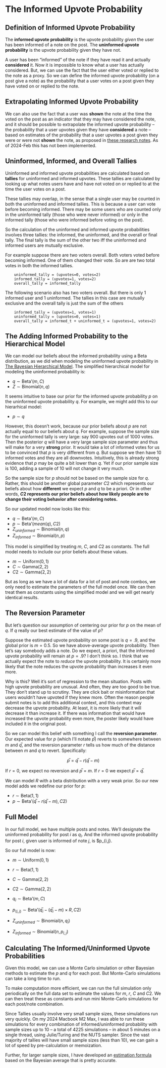 # The Informed Upvote Probability

## Definition of Informed Upvote Probability

The **informed upvote probability** is the upvote probability *given* the user has been informed of a note on the post. The **uninformed upvote probability** is the upvote probability given they have not.

A user has been "informed" of the note if they have read it and actually **considered** it. Now it is impossible to know what a user has actually considered. But, we can use the fact that the user either voted or replied to the note as a proxy. So we can define the informed upvote probability (on a post give a note) as the probability that a user votes on a post given they have voted on or replied to the note.

## Extrapolating Informed Upvote Probability

We can also use the fact that a user was **shown** the note at the time the voted on the post as an indicator that they may have considered the note, and it should be possible to extrapolate the informed upvote probability -- the probability that a user upvotes given they have **considered** a note -- based on estimates of the probability that a user upvotes a post given they were or were not **shown** the note, as proposed in [these research notes](https://github.com/social-protocols/internal-wiki/blob/main/pages/research-notes/2024-02-06-informed-probability.md). As of 2024-Feb this has not been implemented.

## Uninformed, Informed, and Overall Tallies

Uninformed and informed upvote probabilities are calculated based on **tallies** for uninformed and informed upvotes. These tallies are calculated by looking up what notes users have and have not voted on or replied to at the time the user votes on a post.

These tallies may overlap, in the sense that a single user may be counted in both the uninformed and informed tallies. This is because a user can vote before becoming informed. There may be some users who are counted only in the uninformed tally (those who were never informed) or only in the informed tally (those who were informed before voting on the post). 

So the calculation of the uninformed and informed upvote probabilities involves three tallies: the informed, the uninformed, and the overall or final tally. The final tally is the sum of the other two iff the uninformed and informed users are mutually exclusive.

For example suppose there are two voters overall. Both voters voted before becoming informed. One of them changed their vote. So are are two total votes in both the informed tallies.

		uninformed_tally = (upvotes=0, votes=2)
		informed_tally = (upvotes=1, votes=2)
		overall_tally = informed_tally

The following scenario also has two voters overall. But there is only 1 informed user and 1 uninformed. The tallies in this case are mutually exclusive and the overall tally is just the sum of the others 

		informed_tally = (upvotes=1, votes=1)
		uninformed_tally = (upvotes=0, votes=1)
		overall_tally = informed_t + uninformed_t = (upvotes=1, votes=2)

## The Adding Informed Probability to the Hierarchical Model

We can model our beliefs about the informed probability using a Beta distribution, as we did when modeling the uninformed upvote probability in [The Bayesian Hierarchical Model](modeling-upvote-probability.html#the-bayesian-hierarchical-model). The simplified hierarchical model for modeling the uninformed probability is:

- $q \sim \text{Beta'}(m, C)$
- $Z \sim \text{Binomial}(n, q)$

It seems intuitive to base our prior for the informed upvote probability $p$ on the uninformed upvote probability $q$. For example, we might add this to our hierarhical model:

- $p \sim q$

However, this doesn't work, because our prior beliefs about $p$ are not actually equal to our beliefs about $q$. For example, suppose the sample size for the uninformed tally is very large: say 900 upvotes out of 1000 votes. Then the posterior $q$ will have a very large sample size parameter and thus will make for a very **strong** prior. It would take a lot of informed votes for us to be convinced that $p$ is very different from $q$. But suppose we then have 10 informed votes and they are all downvotes. Intuitively, this is already strong evidence that $p$ may be quite a bit lower than $q$. Yet if our prior sample size is 100, adding a sample of 10 will not change it very much.

So the sample size for $p$ should not be based on the sample size for $q$. Rather, this should be another global parameter $C2$ which represents our beliefs about how **different** we expect $p$ and $q$ to be a priori. Or in other words, **$C2$ represents our prior beliefs about how likely people are to change their voting behavior after considering notes.** 

So our updated model now looks like this:

- $q \sim \text{Beta'}(m, C)$
- $p \sim \text{Beta'}(mean(q), C2)$
- $Z_{uninformed} \sim \text{Binomial}(n, q)$
- $Z_{informed} \sim \text{Binomial}(n, p)$

This model is simplified by treating $m$, $C$, and $C2$  as constants. The full model needs to include our prior beliefs about these values. 

- $m \sim \text{Uniform}(0, 1)$
- $C \sim \text{Gamma}(2, 2)$
- $C2 \sim \text{Gamma}(2, 2)$

But as long as we have a lot of data for a lot of post and note combos, we only need to estimate the parameters of the full model once. We can then treat them as constants using the simplified model and we will get nearly identical results.

## The Reversion Parameter 

But let's question our assumption of centering our prior for $p$ on the mean of $q$. If $q$ really our best estimate of the value of $p$? 

Suppose the estimated upvote probability on some post is $q=.9$, and the global prior is $m=0.5$. So we have above-average upvote probability. Then let's say somebody adds a note. Do we expect, a priori, that the informed upvote probability will remain at $p=.9$? I don't think so. I think that we actually expect the note to *reduce* the upvote probability. It is certainly more likely that the note reduces the upvote probability than increases it even more.

Why is this? Well it's sort of regression to the mean situation. Posts with high upvote probability are unusual. And often, they are too good to be true. They don't stand up to scrutiny. They are click bait or misinformation that users wouldn't have upvoted if they knew more. Often the reason people submit notes is to add this additional context, and this context may decrease the upvote probability. At least, it is more likely that it will decrease it than increase it. If there was information that would have increased the upvote probability even more, the poster likely would have included it in the original post.

So we can model this belief with something I call the **reversion parameter**. Our expected value for $p$ (which I'll notate $p̅$) reverts to somewhere between $m$ and $q̅$, and the reversion parameter $r$ tells us how much of the distance between $m$ and $q$ to revert. Specifically:

$$
	p̅ = q̅ - r(q̅ - m)
$$

If $r=0$, we expect no reversion and $p̅ = m$. If $r=0$ we expect $p̅ = q̅$.

We can model $R$ with a beta distribution with a very weak prior. So our new model adds we redefine our prior for $p$:

- $r \sim \text{Beta}(1, 1)$
- $p \sim \text{Beta'}(q̅ - r(q̅ - m), C2)$


## Full Model

In our full model, we have multiple posts and notes. We'll designate the uninformed probability for post $i$ as $q_i$. And the informed upvote probability for post $i$, given user is informed of note $j$, is $p_{i,j}.

So our full model is now:

- $m \sim \text{Uniform}(0, 1)$
- $r \sim \text{Beta}(1, 1)$
- $C \sim \text{Gamma}(2, 2)$
- $C2 \sim \text{Gamma}(2, 2)$

- $q_i\sim \text{Beta'}(m, C)$
- $p_(i,j) \sim \text{Beta'}(q̅_i - (q̅_i - m)×R, C2)$
- $Z_{uninformed} \sim \text{Binomial}(n, q_i)$
- $Z_{informed} \sim \text{Binomial}(n, p_{i,j})$


## Calculating The Informed/Uninformed Upvote Probabilities

Given this model, we can use a Monte Carlo simulation or other Bayesian methods to estimate the $p$ and $q$ for each post. But Monte-Carlo simulations can take a long time to run.

To make computation more efficient, we can run the full simulation only periodically on the full data set to estimate the values for $m$, $r$, $C$ and $C2$. We can then treat these as constants and run mini Monte-Carlo simulations for each post/note combination.

Since Tallies usually involve very small sample sizes, these simulations run very quickly. On my 2024 Macbook M2 Max, I was able to run these simulations for every combination of informed/uninformed probability with sample sizes up to 10 -- a total of 4225 simulations -- in about 5 minutes on a single thread, using Julie/Turing and the NUTS sampler. Since the vast majority of tallies will have small sample sizes (less than 10), we can gain a lot of speed by pre-calculation or memoization.

Further, for larger sample sizes, I have developed an [estimation formula](TODO: link to research notes) based on the Bayesian average that is pretty accurate.

